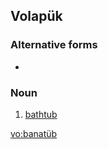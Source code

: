 ==Volapük==

===Alternative forms===
* {{l|vo|banatuyb}}

===Noun===
{{infl|vo|noun}}

# [[bathtub]]

[[vo:banatüb]]